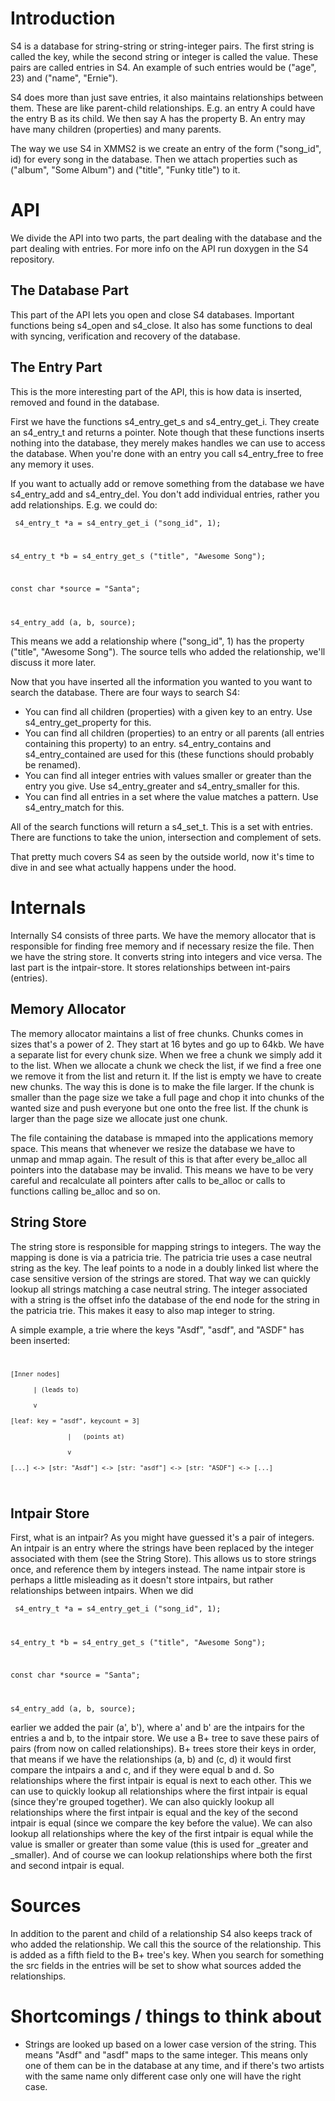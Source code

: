 =Introduction=

S4 is a database for string-string or string-integer pairs. The first string is called the key, while the second string or integer is called the value. These pairs are called entries in S4. An example of such entries would be ("age", 23) and ("name", "Ernie").

S4 does more than just save entries, it also maintains relationships between them. These are like parent-child relationships. E.g. an entry A could have the entry B as its child. We then say A has the property B. An entry may have many children (properties) and many parents.

The way we use S4 in XMMS2 is we create an entry of the form ("song_id", id) for every song in the database. Then we attach properties such as ("album", "Some Album") and ("title", "Funky title") to it.

=API=

We divide the API into two parts, the part dealing with the database and the part dealing with entries. For more info on the API run doxygen in the S4 repository.

==The Database Part==

This part of the API lets you open and close S4 databases. Important functions being s4_open and s4_close. It also has some functions to deal with syncing, verification and recovery of the database.

==The Entry Part==

This is the more interesting part of the API, this is how data is inserted, removed and found in the database.
                                                                                                                                 
First we have the functions s4_entry_get_s and s4_entry_get_i. They create an s4_entry_t and returns a pointer. Note though that these functions inserts nothing into the database, they merely makes handles we can use to access the database. When you're done with an entry you call s4_entry_free to free any memory it uses.

If you want to actually add or remove something from the database we have s4_entry_add and s4_entry_del. You don't add individual entries, rather you add relationships. E.g. we could do:

<code>
s4_entry_t *a = s4_entry_get_i ("song_id", 1);

s4_entry_t *b = s4_entry_get_s ("title", "Awesome Song");

const char *source = "Santa";

s4_entry_add (a, b, source);
</code>

This means we add a relationship where ("song_id", 1) has the property ("title", "Awesome Song"). The source tells who added the relationship, we'll discuss it more later.

Now that you have inserted all the information you wanted to you want to search the database. There are four ways to search S4:

* You can find all children (properties) with a given key to an entry. Use s4_entry_get_property for this.
* You can find all children (properties) to an entry or all parents (all entries containing this property) to an entry. s4_entry_contains and s4_entry_contained are used for this (these functions should probably be renamed).
* You can find all integer entries with values smaller or greater than the entry you give. Use s4_entry_greater and s4_entry_smaller for this.
* You can find all entries in a set where the value matches a pattern. Use s4_entry_match for this.

All of the search functions will return a s4_set_t. This is a set with entries. There are functions to take the union, intersection and complement of sets.

That pretty much covers S4 as seen by the outside world, now it's time to dive in and see what actually happens under the hood.

=Internals=

Internally S4 consists of three parts. We have the memory allocator that is responsible for finding free memory and if necessary resize the file. Then we have the string store. It converts string into integers and vice versa. The last part is the intpair-store. It stores relationships between int-pairs (entries).

==Memory Allocator==

The memory allocator maintains a list of free chunks. Chunks comes in sizes that's a power of 2. They start at 16 bytes and go up to 64kb. We have a separate list for every chunk size. When we free a chunk we simply add it to the list. When we allocate a chunk we check the list, if we find a free one we remove it from the list and return it. If the list is empty we have to create new chunks. The way this is done is to make the file larger. If the chunk is smaller than the page size we take a full page and chop it into chunks of the wanted size and push everyone but one onto the free list. If the chunk is larger than the page size we allocate just one chunk.

The file containing the database is mmaped into the applications memory space. This means that whenever we resize the database we have to unmap and mmap again. The result of this is that after every be_alloc all pointers into the database may be invalid. This means we have to be very careful and recalculate all pointers after calls to be_alloc or calls to functions calling be_alloc and so on.

==String Store==

The string store is responsible for mapping strings to integers. The way the mapping is done is via a patricia trie. The patricia trie uses a case neutral string as the key. The leaf points to a node in a doubly linked list where the case sensitive version of the strings are stored. That way we can quickly lookup all strings matching a case neutral string. The integer associated with a string is the offset info the database of the end node for the string in the patricia trie. This makes it easy to also map integer to string.

A simple example, a trie where the keys "Asdf", "asdf", and "ASDF" has been inserted:

<code>
 [Inner nodes]
       | (leads to)
       v
 [leaf: key = "asdf", keycount = 3]
                |   (points at)
                v
 [...] <-> [str: "Asdf"] <-> [str: "asdf"] <-> [str: "ASDF"] <-> [...]
</code>

==Intpair Store==

First, what is an intpair? As you might have guessed it's a pair of integers. An intpair is an entry where the strings have been replaced by the integer associated with them (see the String Store). This allows us to store strings once, and reference them by integers instead. The name intpair store is perhaps a little misleading as it doesn't store intpairs, but rather relationships between intpairs. When we did

<code>
s4_entry_t *a = s4_entry_get_i ("song_id", 1);

s4_entry_t *b = s4_entry_get_s ("title", "Awesome Song");

const char *source = "Santa";

s4_entry_add (a, b, source);
</code>

earlier we added the pair (a', b'), where a' and b' are the intpairs for the entries a and b, to the intpair store. We use a B+ tree to save these pairs of pairs (from now on called relationships). B+ trees store their keys in order, that means if we have the relationships (a, b) and (c, d) it would first compare the intpairs a and c, and if they were equal b and d. So relationships where the first intpair is equal is next to each other. This we can use to quickly lookup all relationships where the first intpair is equal (since they're grouped together). We can also quickly lookup all relationships where the first intpair is equal and the key of the second intpair is equal (since we compare the key before the value). We can also lookup all relationships where the key of the first intpair is equal while the value is smaller or greater than some value (this is used for _greater and _smaller). And of course we can lookup relationships where both the first and second intpair is equal.

=Sources=

In addition to the parent and child of a relationship S4 also keeps track of who added the relationship. We call this the source of the relationship. This is added as a fifth field to the B+ tree's key. When you search for something the src fields in the entries will be set to show what sources added the relationships. 

=Shortcomings / things to think about=
* Strings are looked up based on a lower case version of the string. This means "Asdf" and "asdf" maps to the same integer. This means only one of them can be in the database at any time, and if there's two artists with the same name only different case only one will have the right case.